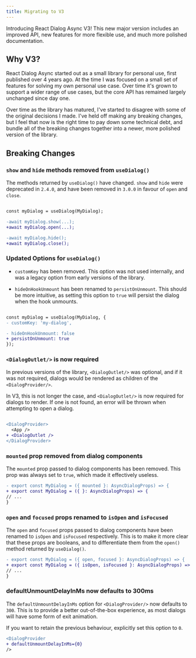 ```yaml
---
title: Migrating to V3
---
```


Introducing React Dialog Async V3! This new major version includes an improved API, new features for more flexible use,
and much more polished documentation.

## Why V3?
React Dialog Async started out as a small library for personal use, first published over 4 years ago. At the time I was focused
on a small set of features for solving my own personal use case. Over time it's grown to support a wider range of use cases, but
the core API has remained largely unchanged since day one.

Over time as the library has matured, I've started to disagree with some of the original decisions I made. I've held off making
any breaking changes, but I feel that now is the right time to pay down some technical debt, and bundle all of the breaking changes
together into a newer, more polished version of the library.

[//]: # (# New Features)

[//]: # ()
[//]: # (## Static Dialogs)

[//]: # ()
[//]: # (## Lazy Loading)

## Breaking Changes

### `show` and `hide` methods removed from `useDialog()`

The methods returned by `useDialog()` have changed. `show` and `hide` were deprecated in `2.4.0`, and have been removed in `3.0.0` in favour of `open` and `close`.

```diff lang="tsx"

const myDialog = useDialog(MyDialog);

-await myDialog.show(...);
+await myDialog.open(...);

-await myDialog.hide();
+await myDialog.close();

```

### Updated Options for `useDialog()`

* `customKey` has been removed. This option was not used internally, and was a legacy option from early versions of the library.

* `hideOnHookUnmount` has been renamed to `persistOnUnmount`. This should be more intuitive, as setting this option to `true` will persist the dialog when the hook unmounts.

```diff lang="tsx"

const myDialog = useDialog(MyDialog, {
- customKey: 'my-dialog',

- hideOnHookUnmount: false
+ persistOnUnmount: true
});

```

### `<DialogOutlet/>` is now required

In previous versions of the library, `<DialogOutlet/>` was optional, and if it was not required, dialogs would be rendered as children of the `<DialogProvider/>`.

In V3, this is not longer the case, and `<DialogOutlet/>` is now required for dialogs to render. If one is not found, an error will be thrown when attempting to open a dialog.

```diff lang="tsx"

<DialogProvider>
  <App />
+ <DialogOutlet />
</DialogProvider>
```

### `mounted` prop removed from dialog components
The `mounted` prop passed to dialog components has been removed. This prop was always set to `true`, which made it effectively useless.

```diff lang="tsx"
- export const MyDialog = ({ mounted }: AsyncDialogProps) => {
+ export const MyDialog = ({ }: AsyncDialogProps) => {
// ...
}
```

### `open` and `focused` props renamed to `isOpen` and `isFocused`
The `open` and `focused` props passed to dialog components have been renamed to `isOpen` and `isFocused` respectively. This is to make it more clear that these props are booleans, and to differentiate them from the `open()` method returned by `useDialog()`.

```diff lang="tsx"
- export const MyDialog = ({ open, focused }: AsyncDialogProps) => {
+ export const MyDialog = ({ isOpen, isFocused }: AsyncDialogProps) => {
// ...
}
```

### defaultUnmountDelayInMs now defaults to 300ms

The `defaultUnmountDelayInMs` option for `<DialogProvider/>` now defaults to `300`. This is to provide a better out-of-the-box experience, as most dialogs will have some form of exit animation.

If you want to retain the previous behaviour, explicitly set this option to `0`.
```diff lang="tsx"
<DialogProvider
+ defaultUnmountDelayInMs={0}
/>
